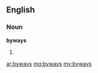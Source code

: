 ==English==

===Noun===
'''byways'''

# {{plural of|[[byway]]}}

[[ar:byways]]
[[mg:byways]]
[[my:byways]]